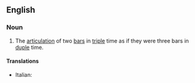 ==English==

===Noun===
{{wikipedia}}
{{en-noun}}

#{{music}} The [[articulation]] of two [[bar]]s in [[triple]] time as if they were three bars in [[duple]] time.

====Translations====
{{trans-top|hemiola}}
*Italian: {{t-|it|emiolia|f}}
{{trans-mid}}

{{trans-bottom}}
